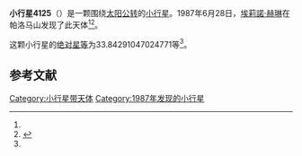 {{Infobox planet
| bgcolour = #FFFFC0
| name = 4125 Lew Allen
| symbol = 
| image = 
| caption = 
| discovery = yes
| discovery_ref = 
| discoverer = [[埃莉諾·赫琳|埃莉諾·赫琳]]
| discovery_site = [[帕洛马山|帕洛马山]] 
| discovered = 1987年6月28日
| designations = yes
| mp_name = 
| named_after = 
| alt_names = 
| mp_category = [[主带内小行星|主带内小行星]]
| orbit_ref = <ref name="a">[http://ssd.jpl.nasa.gov/sbdb.cgi?sstr=4125 4125 Lew Allen] {{Wayback|url=http://ssd.jpl.nasa.gov/sbdb.cgi?sstr=4125 |date=20201124003949 }}，小行星數據庫瀏覽器（JPL Small-Body Database Browser）－[[美国国家航空航天局|美国国家航空航天局]]喷气推进实验室</ref>
| epoch = 2456400.5 (2013年4月18日更新)
| aphelion = {{convert|2.148586520117745|AU|km|3|abbr=on|lk=out}}
| perihelion = {{convert|1.693825959849044|AU|km|3|abbr=on}}
| semimajor = {{convert|1.921206239983395|AU|km|3|abbr=on}}
| eccentricity = 0.118352874
| period = 972.6563125 [[日|日]]<br />2.66[[儒略年|儒略年]]
| avg_speed = 
| inclination = 20.44718349302651
| asc_node = 276.08562350
| mean_anomaly = 
| arg_peri = 33.84291047024771
| satellites = 
| physical_characteristics = yes
| dimensions = 
| mass = 
| density = 
| surface_grav = 
| escape_velocity = 
| sidereal_day = 
| axial_tilt = 
| pole_ecliptic_lat = 
| pole_ecliptic_lon = 
| albedo = 
| temperatures= 
| temp_name1 = 
| mean_temp_1 = 
| max_temp_1 = 
| temp_name2 = 
| max_temp_2 = 
| spectral_type = 
| abs_magnitude = 33.84291047024771
}}

'''小行星4125'''（{{lang-en|4125 Lew Allen}}）是一颗围绕[[太阳|太阳]][[公转|公转]]的[[小行星|小行星]]。1987年6月28日，[[埃莉諾·赫琳|埃莉諾·赫琳]]在帕洛马山发现了此天体<ref name="a" /><ref>{{cite news|title=小行星列表|url=http://cfa-www.harvard.edu/iau/lists/NumberedMPs.txt|accessdate=2013-07-08|newspaper=哈佛大学|archive-date=2008-05-17|archive-url=https://web.archive.org/web/20080517010638/http://cfa-www.harvard.edu/iau/lists/NumberedMPs.txt|dead-url=no}}</ref>。

这颗小行星的[[绝对星等|绝对星等]]为33.84291047024771等<ref name="a" />。

==参考文献==
{{reflist}}
{{Minor Planet Number|[[小行星4124|小行星4124]]|[[小行星4126|小行星4126]]}}

{{小天体}}

[[Category:小行星带天体|Category:小行星带天体]]
[[Category:1987年发现的小行星|Category:1987年发现的小行星]]

{{asteroid-stub}}